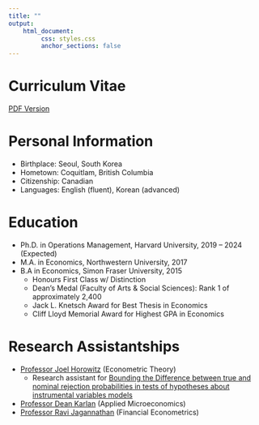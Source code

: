 ```yaml
---
title: ""
output: 
    html_document:
         css: styles.css
         anchor_sections: false
---
```


<!-- Global site tag (gtag.js) - Google Analytics -->
<script async src="https://www.googletagmanager.com/gtag/js?id=UA-165847699-1"></script>
<script>
  window.dataLayer = window.dataLayer || [];
  function gtag(){dataLayer.push(arguments);}
  gtag('js', new Date());

  gtag('config', 'UA-165847699-1');
</script>


<link rel="stylesheet" href="styles.css" type="text/css">

# Curriculum Vitae

[PDF Version](https://calebkwon.com/calebkwon_2021.pdf)

# Personal Information

- Birthplace: Seoul, South Korea
- Hometown: Coquitlam, British Columbia 
- Citizenship: Canadian
- Languages: English (fluent), Korean (advanced)

# Education

- Ph.D. in Operations Management, Harvard University, 2019 -- 2024 (Expected)
- M.A. in Economics, Northwestern University, 2017 
- B.A in Economics, Simon Fraser University, 2015
  * Honours First Class w/ Distinction
  * Dean's Medal (Faculty of Arts & Social Sciences): Rank 1 of approximately 2,400
  * Jack L. Knetsch Award for Best Thesis in Economics
  * Cliff Lloyd Memorial Award for Highest GPA in Economics
  
# Research Assistantships 

- [Professor Joel Horowitz](https://sites.northwestern.edu/jlh951/) (Econometric Theory)
  * Research assistant for [Bounding the Difference between true and nominal rejection probabilities in tests of hypotheses about instrumental variables models](https://www.sciencedirect.com/science/article/pii/S0304407620303353)
- [Professor Dean Karlan](http://deankarlan.com/) (Applied Microeconomics)
- [Professor Ravi Jagannathan](https://www.kellogg.northwestern.edu/faculty/jagannathan/htm/) (Financial Econometrics)


